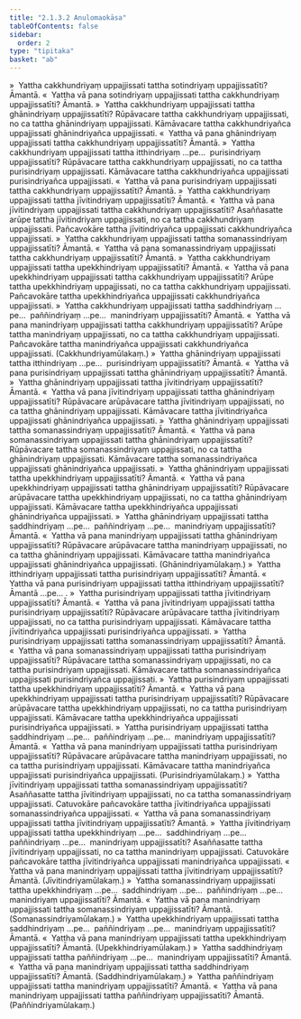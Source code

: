 ```yaml
---
title: "2.1.3.2 Anulomaokāsa"
tableOfContents: false
sidebar:
  order: 2
type: "tipitaka"
basket: "ab"
---
```



<DynamicBreadcrumb />

<Division number="290">

<Paragraph number="2514">
»  Yattha cakkhundriyaṃ uppajjissati tattha sotindriyaṃ uppajjissatīti? Āmantā.
</Paragraph>

<Paragraph number="2515">
«  Yattha vā pana sotindriyaṃ uppajjissati tattha cakkhundriyaṃ uppajjissatīti? Āmantā.
</Paragraph>

<Paragraph number="2516">
»  Yattha cakkhundriyaṃ uppajjissati tattha ghānindriyaṃ uppajjissatīti?
</Paragraph>

<Paragraph number="2517">
Rūpāvacare tattha cakkhundriyaṃ uppajjissati, no ca tattha ghānindriyaṃ uppajjissati. Kāmāvacare tattha cakkhundriyañca uppajjissati ghānindriyañca uppajjissati.
</Paragraph>

<Paragraph number="2518">
«  Yattha vā pana ghānindriyaṃ uppajjissati tattha cakkhundriyaṃ uppajjissatīti? Āmantā.
</Paragraph>

<Paragraph number="2519">
»  Yattha cakkhundriyaṃ uppajjissati tattha itthindriyaṃ …pe…  purisindriyaṃ uppajjissatīti?
</Paragraph>

<Paragraph number="2520">
Rūpāvacare tattha cakkhundriyaṃ uppajjissati, no ca tattha purisindriyaṃ uppajjissati. Kāmāvacare tattha cakkhundriyañca uppajjissati purisindriyañca uppajjissati.
</Paragraph>

<Paragraph number="2521">
«  Yattha vā pana purisindriyaṃ uppajjissati tattha cakkhundriyaṃ uppajjissatīti? Āmantā.
</Paragraph>

<Paragraph number="2522">
»  Yattha cakkhundriyaṃ uppajjissati tattha jīvitindriyaṃ uppajjissatīti? Āmantā.
</Paragraph>

<Paragraph number="2523">
«  Yattha vā pana jīvitindriyaṃ uppajjissati tattha cakkhundriyaṃ uppajjissatīti?
</Paragraph>

<Paragraph number="2524">
Asaññasatte arūpe tattha jīvitindriyaṃ uppajjissati, no ca tattha cakkhundriyaṃ uppajjissati. Pañcavokāre tattha jīvitindriyañca uppajjissati cakkhundriyañca uppajjissati.
</Paragraph>

<Paragraph number="2525">
»  Yattha cakkhundriyaṃ uppajjissati tattha somanassindriyaṃ uppajjissatīti? Āmantā.
</Paragraph>

<Paragraph number="2526">
«  Yattha vā pana somanassindriyaṃ uppajjissati tattha cakkhundriyaṃ uppajjissatīti? Āmantā.
</Paragraph>

<Paragraph number="2527">
»  Yattha cakkhundriyaṃ uppajjissati tattha upekkhindriyaṃ uppajjissatīti? Āmantā.
</Paragraph>

<Paragraph number="2528">
«  Yattha vā pana upekkhindriyaṃ uppajjissati tattha cakkhundriyaṃ uppajjissatīti?
</Paragraph>

<Paragraph number="2529">
Arūpe tattha upekkhindriyaṃ uppajjissati, no ca tattha cakkhundriyaṃ uppajjissati. Pañcavokāre tattha upekkhindriyañca uppajjissati cakkhundriyañca uppajjissati.
</Paragraph>

<Paragraph number="2530">
»  Yattha cakkhundriyaṃ uppajjissati tattha saddhindriyaṃ …pe…  paññindriyaṃ …pe…  manindriyaṃ uppajjissatīti? Āmantā.
</Paragraph>

<Paragraph number="2531">
«  Yattha vā pana manindriyaṃ uppajjissati tattha cakkhundriyaṃ uppajjissatīti?
</Paragraph>

<Paragraph number="2532">
Arūpe tattha manindriyaṃ uppajjissati, no ca tattha cakkhundriyaṃ uppajjissati. Pañcavokāre tattha manindriyañca uppajjissati cakkhundriyañca uppajjissati. (Cakkhundriyamūlakaṃ.)
</Paragraph>

</Division>
<Division number="291">

<Paragraph number="2533">
»  Yattha ghānindriyaṃ uppajjissati tattha itthindriyaṃ …pe…  purisindriyaṃ uppajjissatīti? Āmantā.
</Paragraph>

<Paragraph number="2534">
«  Yattha vā pana purisindriyaṃ uppajjissati tattha ghānindriyaṃ uppajjissatīti? Āmantā.
</Paragraph>

<Paragraph number="2535">
»  Yattha ghānindriyaṃ uppajjissati tattha jīvitindriyaṃ uppajjissatīti? Āmantā.
</Paragraph>

<Paragraph number="2536">
«  Yattha vā pana jīvitindriyaṃ uppajjissati tattha ghānindriyaṃ uppajjissatīti?
</Paragraph>

<Paragraph number="2537">
Rūpāvacare arūpāvacare tattha jīvitindriyaṃ uppajjissati, no ca tattha ghānindriyaṃ uppajjissati. Kāmāvacare tattha jīvitindriyañca uppajjissati ghānindriyañca uppajjissati.
</Paragraph>

<Paragraph number="2538">
»  Yattha ghānindriyaṃ uppajjissati tattha somanassindriyaṃ uppajjissatīti? Āmantā.
</Paragraph>

<Paragraph number="2539">
«  Yattha vā pana somanassindriyaṃ uppajjissati tattha ghānindriyaṃ uppajjissatīti?
</Paragraph>

<Paragraph number="2540">
Rūpāvacare tattha somanassindriyaṃ uppajjissati, no ca tattha ghānindriyaṃ uppajjissati. Kāmāvacare tattha somanassindriyañca uppajjissati ghānindriyañca uppajjissati.
</Paragraph>

<Paragraph number="2541">
»  Yattha ghānindriyaṃ uppajjissati tattha upekkhindriyaṃ uppajjissatīti? Āmantā.
</Paragraph>

<Paragraph number="2542">
«  Yattha vā pana upekkhindriyaṃ uppajjissati tattha ghānindriyaṃ uppajjissatīti?
</Paragraph>

<Paragraph number="2543">
Rūpāvacare arūpāvacare tattha upekkhindriyaṃ uppajjissati, no ca tattha ghānindriyaṃ uppajjissati. Kāmāvacare tattha upekkhindriyañca uppajjissati ghānindriyañca uppajjissati.
</Paragraph>

<Paragraph number="2544">
»  Yattha ghānindriyaṃ uppajjissati tattha saddhindriyaṃ …pe…  paññindriyaṃ …pe…  manindriyaṃ uppajjissatīti? Āmantā.
</Paragraph>

<Paragraph number="2545">
«  Yattha vā pana manindriyaṃ uppajjissati tattha ghānindriyaṃ uppajjissatīti?
</Paragraph>

<Paragraph number="2546">
Rūpāvacare arūpāvacare tattha manindriyaṃ uppajjissati, no ca tattha ghānindriyaṃ uppajjissati. Kāmāvacare tattha manindriyañca uppajjissati ghānindriyañca uppajjissati. (Ghānindriyamūlakaṃ.)
</Paragraph>

</Division>
<Division number="292">

<Paragraph number="2547">
»  Yattha itthindriyaṃ uppajjissati tattha purisindriyaṃ uppajjissatīti? Āmantā.
</Paragraph>

<Paragraph number="2548">
«  Yattha vā pana purisindriyaṃ uppajjissati tattha itthindriyaṃ uppajjissatīti? Āmantā …pe… .
</Paragraph>

</Division>
<Division number="293">

<Paragraph number="2549">
»  Yattha purisindriyaṃ uppajjissati tattha jīvitindriyaṃ uppajjissatīti? Āmantā.
</Paragraph>

<Paragraph number="2550">
«  Yattha vā pana jīvitindriyaṃ uppajjissati tattha purisindriyaṃ uppajjissatīti?
</Paragraph>

<Paragraph number="2551">
Rūpāvacare arūpāvacare tattha jīvitindriyaṃ uppajjissati, no ca tattha purisindriyaṃ uppajjissati. Kāmāvacare tattha jīvitindriyañca uppajjissati purisindriyañca uppajjissati.
</Paragraph>

<Paragraph number="2552">
»  Yattha purisindriyaṃ uppajjissati tattha somanassindriyaṃ uppajjissatīti? Āmantā.
</Paragraph>

<Paragraph number="2553">
«  Yattha vā pana somanassindriyaṃ uppajjissati tattha purisindriyaṃ uppajjissatīti?
</Paragraph>

<Paragraph number="2554">
Rūpāvacare tattha somanassindriyaṃ uppajjissati, no ca tattha purisindriyaṃ uppajjissati. Kāmāvacare tattha somanassindriyañca uppajjissati purisindriyañca uppajjissati.
</Paragraph>

<Paragraph number="2555">
»  Yattha purisindriyaṃ uppajjissati tattha upekkhindriyaṃ uppajjissatīti? Āmantā.
</Paragraph>

<Paragraph number="2556">
«  Yattha vā pana upekkhindriyaṃ uppajjissati tattha purisindriyaṃ uppajjissatīti?
</Paragraph>

<Paragraph number="2557">
Rūpāvacare arūpāvacare tattha upekkhindriyaṃ uppajjissati, no ca tattha purisindriyaṃ uppajjissati. Kāmāvacare tattha upekkhindriyañca uppajjissati purisindriyañca uppajjissati.
</Paragraph>

<Paragraph number="2558">
»  Yattha purisindriyaṃ uppajjissati tattha saddhindriyaṃ …pe…  paññindriyaṃ …pe…  manindriyaṃ uppajjissatīti? Āmantā.
</Paragraph>

<Paragraph number="2559">
«  Yattha vā pana manindriyaṃ uppajjissati tattha purisindriyaṃ uppajjissatīti?
</Paragraph>

<Paragraph number="2560">
Rūpāvacare arūpāvacare tattha manindriyaṃ uppajjissati, no ca tattha purisindriyaṃ uppajjissati. Kāmāvacare tattha manindriyañca uppajjissati purisindriyañca uppajjissati. (Purisindriyamūlakaṃ.)
</Paragraph>

</Division>
<Division number="294">

<Paragraph number="2561">
»  Yattha jīvitindriyaṃ uppajjissati tattha somanassindriyaṃ uppajjissatīti?
</Paragraph>

<Paragraph number="2562">
Asaññasatte tattha jīvitindriyaṃ uppajjissati, no ca tattha somanassindriyaṃ uppajjissati. Catuvokāre pañcavokāre tattha jīvitindriyañca uppajjissati somanassindriyañca uppajjissati.
</Paragraph>

<Paragraph number="2563">
«  Yattha vā pana somanassindriyaṃ uppajjissati tattha jīvitindriyaṃ uppajjissatīti? Āmantā.
</Paragraph>

<Paragraph number="2564">
»  Yattha jīvitindriyaṃ uppajjissati tattha upekkhindriyaṃ …pe…  saddhindriyaṃ …pe…  paññindriyaṃ …pe…  manindriyaṃ uppajjissatīti?
</Paragraph>

<Paragraph number="2565">
Asaññasatte tattha jīvitindriyaṃ uppajjissati, no ca tattha manindriyaṃ uppajjissati. Catuvokāre pañcavokāre tattha jīvitindriyañca uppajjissati manindriyañca uppajjissati.
</Paragraph>

<Paragraph number="2566">
«  Yattha vā pana manindriyaṃ uppajjissati tattha jīvitindriyaṃ uppajjissatīti? Āmantā. (Jīvitindriyamūlakaṃ.)
</Paragraph>

</Division>
<Division number="295">

<Paragraph number="2567">
»  Yattha somanassindriyaṃ uppajjissati tattha upekkhindriyaṃ …pe…  saddhindriyaṃ …pe…  paññindriyaṃ …pe…  manindriyaṃ uppajjissatīti? Āmantā.
</Paragraph>

<Paragraph number="2568">
«  Yattha vā pana manindriyaṃ uppajjissati tattha somanassindriyaṃ uppajjissatīti? Āmantā. (Somanassindriyamūlakaṃ.)
</Paragraph>

</Division>
<Division number="296">

<Paragraph number="2569">
»  Yattha upekkhindriyaṃ uppajjissati tattha saddhindriyaṃ …pe…  paññindriyaṃ …pe…  manindriyaṃ uppajjissatīti? Āmantā.
</Paragraph>

<Paragraph number="2570">
«  Yattha vā pana manindriyaṃ uppajjissati tattha upekkhindriyaṃ uppajjissatīti? Āmantā. (Upekkhindriyamūlakaṃ.)
</Paragraph>

</Division>
<Division number="297">

<Paragraph number="2571">
»  Yattha saddhindriyaṃ uppajjissati tattha paññindriyaṃ …pe…  manindriyaṃ uppajjissatīti? Āmantā.
</Paragraph>

<Paragraph number="2572">
«  Yattha vā pana manindriyaṃ uppajjissati tattha saddhindriyaṃ uppajjissatīti? Āmantā. (Saddhindriyamūlakaṃ.)
</Paragraph>

</Division>
<Division number="298">

<Paragraph number="2573">
»  Yattha paññindriyaṃ uppajjissati tattha manindriyaṃ uppajjissatīti? Āmantā.
</Paragraph>

<Paragraph number="2574">
«  Yattha vā pana manindriyaṃ uppajjissati tattha paññindriyaṃ uppajjissatīti? Āmantā. (Paññindriyamūlakaṃ.)
</Paragraph>
</Division>